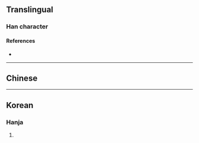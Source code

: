 {{character info/new}}
==Translingual==

===Han character===
{{Han char|rn=18|rad=刀|as=08|sn=10|four=|canj=HHSH|ids=⿱𥝢刀}}

====References====
* {{Han ref|kx=0140.320|dkj=02028|dj=0320.060|hdz=10343.020|uh=5253|ud=21075}}

----

==Chinese==
{{zh-see|剺|v}}

----

==Korean==

===Hanja===
{{ko-hanja|hangeul=리|rv=ri|mr=ri|y=li}}

# {{rfdef|ko|sort=刀08}}